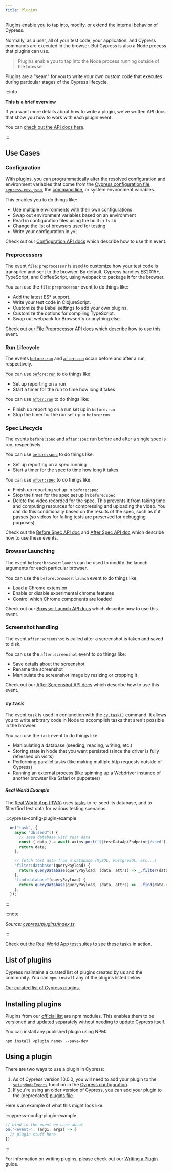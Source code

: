 ```yaml
---
title: Plugins
---
```


Plugins enable you to tap into, modify, or extend the internal behavior of
Cypress.

Normally, as a user, all of your test code, your application, and Cypress
commands are executed in the browser. But Cypress is also a Node process that
plugins can use.

> Plugins enable you to tap into the Node process running outside of the
> browser.

Plugins are a "seam" for you to write your own custom code that executes during
particular stages of the Cypress lifecycle.

:::info

<strong>This is a brief overview</strong>

If you want more details about how to write a plugin, we've written API docs
that show you how to work with each plugin event.

You can [check out the API docs here](/api/plugins/writing-a-plugin).

:::

## Use Cases

### Configuration

With plugins, you can programmatically alter the resolved configuration and
environment variables that come from the
[Cypress configuration file](/guides/references/configuration),
[`cypress.env.json`](/guides/guides/environment-variables#Option-2-cypress-env-json),
the [command line](/guides/guides/command-line), or system environment
variables.

This enables you to do things like:

- Use multiple environments with their own configurations
- Swap out environment variables based on an environment
- Read in configuration files using the built in `fs` lib
- Change the list of browsers used for testing
- Write your configuration in `yml`

Check out our [Configuration API docs](/api/plugins/configuration-api) which
describe how to use this event.

### Preprocessors

The event `file:preprocessor` is used to customize how your test code is
transpiled and sent to the browser. By default, Cypress handles ES2015+,
TypeScript, and CoffeeScript, using webpack to package it for the browser.

You can use the `file:preprocessor` event to do things like:

- Add the latest ES\* support.
- Write your test code in ClojureScript.
- Customize the Babel settings to add your own plugins.
- Customize the options for compiling TypeScript.
- Swap out webpack for Browserify or anything else.

Check out our [File Preprocessor API docs](/api/plugins/preprocessors-api) which
describe how to use this event.

### Run Lifecycle

The events [`before:run`](/api/plugins/before-run-api) and
[`after:run`](/api/plugins/after-run-api) occur before and after a run,
respectively.

You can use [`before:run`](/api/plugins/before-run-api) to do things like:

- Set up reporting on a run
- Start a timer for the run to time how long it takes

You can use [`after:run`](/api/plugins/after-run-api) to do things like:

- Finish up reporting on a run set up in `before:run`
- Stop the timer for the run set up in `before:run`

### Spec Lifecycle

The events [`before:spec`](/api/plugins/before-spec-api) and
[`after:spec`](/api/plugins/after-spec-api) run before and after a single spec
is run, respectively.

You can use [`before:spec`](/api/plugins/before-spec-api) to do things like:

- Set up reporting on a spec running
- Start a timer for the spec to time how long it takes

You can use [`after:spec`](/api/plugins/after-spec-api) to do things like:

- Finish up reporting set up in `before:spec`
- Stop the timer for the spec set up in `before:spec`
- Delete the video recorded for the spec. This prevents it from taking time and
  computing resources for compressing and uploading the video. You can do this
  conditionally based on the results of the spec, such as if it passes (so
  videos for failing tests are preserved for debugging purposes).

Check out the [Before Spec API doc](/api/plugins/before-spec-api) and
[After Spec API doc](/api/plugins/after-spec-api) which describe how to use
these events.

### Browser Launching

The event `before:browser:launch` can be used to modify the launch arguments for
each particular browser.

You can use the `before:browser:launch` event to do things like:

- Load a Chrome extension
- Enable or disable experimental chrome features
- Control which Chrome components are loaded

Check out our [Browser Launch API docs](/api/plugins/browser-launch-api) which
describe how to use this event.

### Screenshot handling

The event `after:screenshot` is called after a screenshot is taken and saved to
disk.

You can use the `after:screenshot` event to do things like:

- Save details about the screenshot
- Rename the screenshot
- Manipulate the screenshot image by resizing or cropping it

Check out our [After Screenshot API docs](/api/plugins/after-screenshot-api)
which describe how to use this event.

### cy.task

The event `task` is used in conjunction with the
[`cy.task()`](/api/commands/task) command. It allows you to write arbitrary code
in Node to accomplish tasks that aren't possible in the browser.

You can use the `task` event to do things like:

- Manipulating a database (seeding, reading, writing, etc.)
- Storing state in Node that you want persisted (since the driver is fully
  refreshed on visits)
- Performing parallel tasks (like making multiple http requests outside of
  Cypress)
- Running an external process (like spinning up a Webdriver instance of another
  browser like Safari or puppeteer)

##### <Icon name="graduation-cap" /> Real World Example

The [Real World App (RWA)](https://github.com/cypress-io/cypress-realworld-app)
uses [tasks](/api/commands/task) to re-seed its database, and to filter/find
test data for various testing scenarios.

<WarningSetupNodeEvents />

:::cypress-config-plugin-example

```ts
  on("task", {
    async "db:seed"() {
      // seed database with test data
      const { data } = await axios.post(`${testDataApiEndpoint}/seed`);
      return data;
    },

    // fetch test data from a database (MySQL, PostgreSQL, etc...)
    "filter:database"(queryPayload) {
      return queryDatabase(queryPayload, (data, attrs) => _.filter(data.results, attrs));
    },
    "find:database"(queryPayload) {
      return queryDatabase(queryPayload, (data, attrs) => _.find(data.results, attrs));
    },
  });
```

:::

:::note

_<Icon name="github" /> Source:
[cypress/plugins/index.ts](https://github.com/cypress-io/cypress-realworld-app/blob/develop/cypress/plugins/index.ts)_

:::

Check out the
[Real World App test suites](https://github.com/cypress-io/cypress-realworld-app/tree/develop/cypress/tests/ui)
to see these tasks in action.

## List of plugins

Cypress maintains a curated list of plugins created by us and the community. You
can `npm install` any of the plugins listed below:

[Our curated list of Cypress plugins.](/plugins/directory)

## Installing plugins

Plugins from our [official list](/plugins/directory) are npm modules. This
enables them to be versioned and updated separately without needing to update
Cypress itself.

You can install any published plugin using NPM:

```shell
npm install <plugin name> --save-dev
```

## Using a plugin

There are two ways to use a plugin in Cypress:

1. As of Cypress version 10.0.0, you will need to add your plugin to the
   [`setupNodeEvents`](/guides/references/configuration#setupNodeEvents)
   function in the [Cypress configuration](/guides/references/configuration).
2. If you're using an older version of Cypress, you can add your plugin to the
   (deprecated) [plugins file](/guides/references/legacy-configuration#Plugins).

Here's an example of what this might look like:

:::cypress-config-plugin-example

```ts
// bind to the event we care about
on('<event>', (arg1, arg2) => {
  // plugin stuff here
})
```

:::

For information on writing plugins, please check out our
[Writing a Plugin](/api/plugins/writing-a-plugin) guide.

